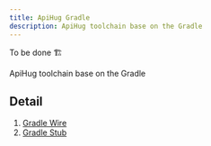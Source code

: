 ```yaml
---
title: ApiHug Gradle
description: ApiHug toolchain base on the Gradle
---
```




<TipInfo>To be done 🏗️</TipInfo>

ApiHug toolchain base on the Gradle


## Detail

1. [Gradle Wire](/zhCN-docs/tool/gradle-wire)
2. [Gradle Stub](/zhCN-docs/tool/gradle-stub)
